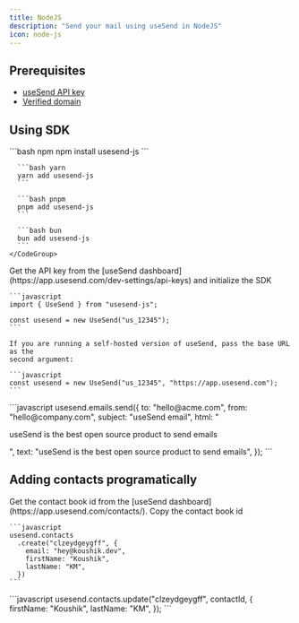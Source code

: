 ```yaml
---
title: NodeJS
description: "Send your mail using useSend in NodeJS"
icon: node-js
---
```


## Prerequisites

- [useSend API key](https://app.usesend.com/dev-settings/api-keys)
- [Verified domain](https://app.usesend.com/domains)

## Using SDK

<Steps>
  <Step title="Install SDK">
    <CodeGroup>
      ```bash npm
      npm install usesend-js
      ```

      ```bash yarn
      yarn add usesend-js
      ```

      ```bash pnpm
      pnpm add usesend-js
      ```

      ```bash bun
      bun add usesend-js
      ```
    </CodeGroup>

  </Step>
  <Step title="Initialize SDK">
    Get the API key from the [useSend dashboard](https://app.usesend.com/dev-settings/api-keys) and initialize the SDK

    ```javascript
    import { UseSend } from "usesend-js";

    const usesend = new UseSend("us_12345");
    ```

    If you are running a self-hosted version of useSend, pass the base URL as the
    second argument:

    ```javascript
    const usesend = new UseSend("us_12345", "https://app.usesend.com");
    ```

  </Step>
  <Step title="Send Email">
    ```javascript
    usesend.emails.send({
      to: "hello@acme.com",
      from: "hello@company.com",
      subject: "useSend email",
      html: "<p>useSend is the best open source product to send emails</p>",
      text: "useSend is the best open source product to send emails",
    });
    ```
  </Step>
</Steps>

## Adding contacts programatically

<Steps>
  <Step title="Get the contact book id">
    Get the contact book id from the [useSend dashboard](https://app.usesend.com/contacts/). Copy the contact book id
  </Step>
  <Step title="Add contacts">

    ```javascript
    usesend.contacts
      .create("clzeydgeygff", {
        email: "hey@koushik.dev",
        firstName: "Koushik",
        lastName: "KM",
      })
    ```

  </Step>

  <Step title="Update contact">
    ```javascript
    usesend.contacts.update("clzeydgeygff", contactId, {
      firstName: "Koushik",
      lastName: "KM",
    });
    ```
  </Step>
</Steps>
